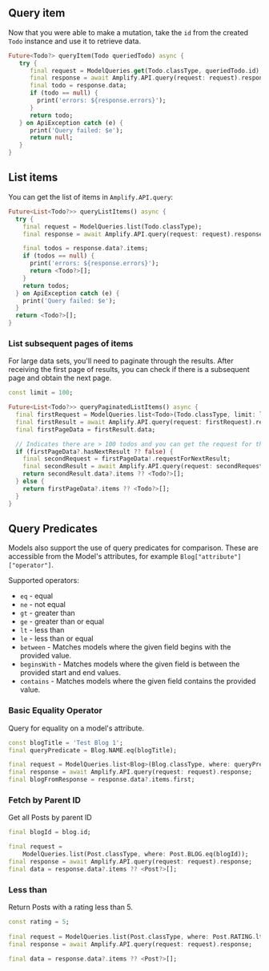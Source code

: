 ## Query item

Now that you were able to make a mutation, take the `id` from the created `Todo` instance and use it to retrieve data.

```dart
Future<Todo?> queryItem(Todo queriedTodo) async {
   try {
      final request = ModelQueries.get(Todo.classType, queriedTodo.id);
      final response = await Amplify.API.query(request: request).response;
      final todo = response.data;
      if (todo == null) {
        print('errors: ${response.errors}');
      }
      return todo;
   } on ApiException catch (e) {
      print('Query failed: $e');
      return null;
   }
}
```

## List items

You can get the list of items in `Amplify.API.query`:

```dart
Future<List<Todo?>> queryListItems() async {
  try {
    final request = ModelQueries.list(Todo.classType);
    final response = await Amplify.API.query(request: request).response;

    final todos = response.data?.items;
    if (todos == null) {
      print('errors: ${response.errors}');
      return <Todo?>[];
    }
    return todos;
  } on ApiException catch (e) {
    print('Query failed: $e');
  }
  return <Todo?>[];
}
```

### List subsequent pages of items

For large data sets, you'll need to paginate through the results. After receiving the first page of results, you can check if there is a subsequent page and obtain the next page.

```dart
const limit = 100;

Future<List<Todo?>> queryPaginatedListItems() async {
  final firstRequest = ModelQueries.list<Todo>(Todo.classType, limit: limit);
  final firstResult = await Amplify.API.query(request: firstRequest).response;
  final firstPageData = firstResult.data;

  // Indicates there are > 100 todos and you can get the request for the next set.
  if (firstPageData?.hasNextResult ?? false) {
    final secondRequest = firstPageData!.requestForNextResult;
    final secondResult = await Amplify.API.query(request: secondRequest!).response;
    return secondResult.data?.items ?? <Todo?>[];
  } else {
    return firstPageData?.items ?? <Todo?>[];
  }
}
```

## Query Predicates

Models also support the use of query predicates for comparison. These are accessible from the Model's attributes, for example `Blog["attribute"]["operator"]`. 

Supported operators: 
- `eq` - equal
- `ne` - not equal 
- `gt` - greater than 
- `ge` - greater than or equal 
- `lt` - less than 
- `le` - less than or equal
- `between` - Matches models where the given field begins with the provided value.
- `beginsWith` - Matches models where the given field is between the provided start and end values.
- `contains` - Matches models where the given field contains the provided value.

### Basic Equality Operator

Query for equality on a model's attribute.

```dart
const blogTitle = 'Test Blog 1';
final queryPredicate = Blog.NAME.eq(blogTitle);

final request = ModelQueries.list<Blog>(Blog.classType, where: queryPredicate);
final response = await Amplify.API.query(request: request).response;
final blogFromResponse = response.data?.items.first;
```

### Fetch by Parent ID

Get all Posts by parent ID

```dart
final blogId = blog.id;

final request =
    ModelQueries.list(Post.classType, where: Post.BLOG.eq(blogId));
final response = await Amplify.API.query(request: request).response;
final data = response.data?.items ?? <Post?>[];
```

### Less than

Return Posts with a rating less than 5.

```dart
const rating = 5;
    
final request = ModelQueries.list(Post.classType, where: Post.RATING.lt(rating));
final response = await Amplify.API.query(request: request).response;

final data = response.data?.items ?? <Post?>[];
```